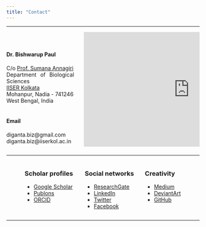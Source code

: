 ---
title: "Contact"
---

<style>
body {
text-align: justify}
</style>

----

:::: {style="display: flex;"} 

::: {.column width="35%"}
<br>

#### **Dr. Bishwarup Paul**  
C/o <a href='https://www.iiserkol.ac.in/web/en/people/faculty/dbs/sumana/#gsc.tab=0' target='_blank'>Prof. Sumana Annagiri</a>  
Department of Biological Sciences  
<a href='https://www.iiserkol.ac.in/web/en/#gsc.tab=0' target='_blank'>IISER Kolkata</a>  
Mohanpur, Nadia - 741246  
West Bengal, India
<br><br>

#### **Email**
diganta.biz@gmail.com 
diganta.biz@iiserkol.ac.in
:::

::: {.column width="5%"}
:::

::: {.column width="60%"}
<iframe src="https://www.google.com/maps/embed?pb=!1m18!1m12!1m3!1d7347.310614642559!2d88.51982452459995!3d22.962918233741746!2m3!1f0!2f0!3f0!3m2!1i1024!2i768!4f13.1!3m3!1m2!1s0x39f8bf0ebd68bc8b%3A0x92d423474389ff5c!2sIndian%20Institute%20of%20Science%20Education%20and%20Research-%20Kolkata!5e0!3m2!1sen!2sin!4v1610725092149!5m2!1sen!2sin" width="550" height="300" frameborder="0" style="border:0;" allowfullscreen="" aria-hidden="false" tabindex="0"></iframe>
:::

::::

----

:::: {style="display: flex;"} 

::: {.column width="10%"}
:::

::: {.column width="30%"}
### Scholar profiles
* <a href='https://scholar.google.com/citations?user=xhoyBPEAAAAJ&hl=en' target='_blank'>Google Scholar</a>
* <a href='https://publons.com/researcher/3467418/bishwarup-paul/' target='_blank'>Publons</a>
* <a href='https://orcid.org/0000-0003-3061-7418' target='_blank'>ORCID</a>
:::

::: {.column width="3%"}
:::

::: {.column width="30%"}
### Social networks
* <a href='https://www.researchgate.net/profile/Bishwarup_Paul2' target='_blank'>ResearchGate</a>
* <a href='https://www.linkedin.com/in/bishwarup-paul-80177646/' target='_blank'>LinkedIn</a>
* <a href='https://twitter.com/digantabiz' target='_blank'>Twitter</a>
* <a href='https://www.facebook.com/bishwarup.paul' target='_blank'>Facebook</a>
:::

::: {.column width="3%"}
:::

::: {.column width="30%"}
### Creativity
* <a href='https://medium.com/@bishwarup_paul' target='_blank'>Medium</a>
* <a href='https://www.deviantart.com/bishwaruppaul' target='_blank'>DeviantArt</a>
* <a href='https://github.com/bishwaruppaul' target='_blank'>GitHub</a>
:::

::::
----